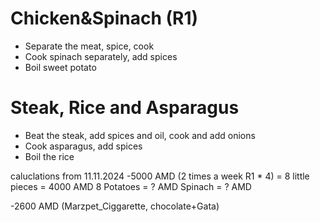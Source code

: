 # Chicken&Spinach (R1)
* Separate the meat, spice, cook
* Cook spinach separately, add spices
* Boil sweet potato



# Steak, Rice and Asparagus
* Beat the steak, add spices and oil, cook and add onions
* Cook asparagus, add spices
* Boil the rice

caluclations from 11.11.2024
-5000 AMD
(2 times a week R1 * 4) = 8 little pieces = 4000 AMD
8 Potatoes = ? AMD
Spinach = ? AMD

-2600 AMD (Marzpet_Ciggarette, chocolate+Gata) 


